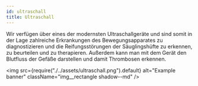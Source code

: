 ---
id: ultraschall
title: Ultraschall
---

Wir verfügen über eines der modernsten Ultraschallgeräte und sind somit in der Lage zahlreiche Erkrankungen des Bewegungsapparates zu diagnostizieren und die Reifungsstörungen der Säuglingshüfte zu erkennen, zu beurteilen und zu therapieren. Außerdem kann man mit dem Gerät den Blutfluss der Gefäße darstellen und damit Thrombosen erkennen.

<img
  src={require("./../assets/ultraschall.png").default}
  alt="Example banner"
  className="img__rectangle shadow--md"
/>
